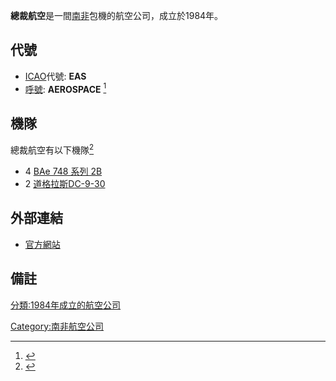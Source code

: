 {{Infobox Airline
| airline        = 總裁航空 <br> Executive Aerospace
| logo           =
| logo_size      = 150
| fleet_size     = 6
| destinations   = 
| IATA           = -
| ICAO           = EAS
| callsign       = AEROSPACE
| parent         = 
| company_slogan =
| founded        = 1984年
| headquarters   = [[南非|南非]][[约翰内斯堡|约翰内斯堡]]
| key_people     = 
| hubs           = [[奥利弗·坦博国际机场|奥利弗·坦博国际机场]]
| secondary_hubs = 
| focus_cities   = 
| frequent_flyer = 
| lounge         = 
| alliance       = 
| website        = http://www.aerospace.co.za/
}}

'''總裁航空'''是一間[[南非|南非]]包機的航空公司，成立於1984年。
==代號==
*[[ICAO|ICAO]]代號: '''EAS'''
*[[呼號|呼號]]: '''AEROSPACE''' <ref>{{Cite web |url=http://www.airlinecodes.co.uk/ |title=航空呼號 |accessdate=2009-03-29 |archive-date=2008-08-28 |archive-url=https://web.archive.org/web/20080828162010/http://airlinecodes.co.uk/ |dead-url=yes }}</ref>
==機隊==
總裁航空有以下機隊<ref name="FI">{{cite news | title=目錄：世界航空公司| work= 國際飛行 | page= 80 | date= 2007-04-03}}</ref> 

*4 [[霍克西德利HS_748|BAe 748 系列 2B]]
*2 [[道格拉斯DC-9|道格拉斯DC-9-30]]
==外部連結==
*[https://web.archive.org/web/20060618013131/http://www.aerospace.co.za/ 官方網站]

== 備註 ==
{{reflist|2}}

{{南非航空公司}}

[[Category:南非航空公司|Category:南非航空公司]]
[[分類:1984年成立的航空公司|分類:1984年成立的航空公司]]